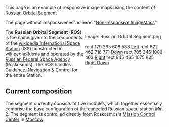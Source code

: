 This page is an example of responsive image maps using the content of [[wikipedia:Russian_Orbital_Segment|Russian Orbital Segment]]

The page without responsiveness is here: "[[Non-responsive ImageMaps]]".

<div style="width: 50%;float: right">
<imagemap responsive>
Image: Russian Orbital Segment.png

rect 129 295 608 538  [[wikipedia:Zvezda|Left]]
rect 622 462 718 771  [[wikipedia:PIRS|Down]]
rect 705 346 1000 463 [[wikipedia:Zarya|Right]]
rect 945 465 1075 825 [[wikipedia:MRM1|Right Down]]
</imagemap>
</div>The '''Russian Orbital Segment''' ('''ROS''') is the name given to the components of the [[wikipedia:International Space Station]] (ISS) constructed in [[wikipedia:Russia]] and operated by the [[wikipedia:Russian Federal Space Agency|Russian Federal Space Agency]] (Roskosmos). The ROS handles Guidance, Navigation & Control for the entire Station.

==Current composition==
The segment currently consists of five modules, which together essentially comprise the base configuration of the canceled Russian space station [[wikipedia:Mir-2|''Mir''-2]]. The segment is controlled directly from Roskosmos's [[wikipedia:RKA Mission Control Center|Mission Control Center]] in [[wikipedia:Moscow|Moscow]].
